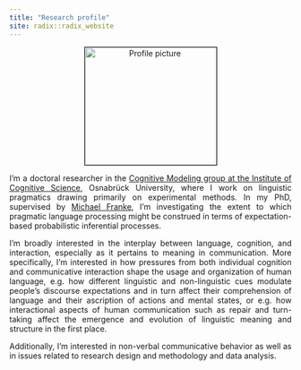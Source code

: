 ```yaml
---
title: "Research profile"
site: radix::radix_website
---
```


<style>
body {
  text-align: justify}

h1 {
  text-align: center
}

.aligncenter {
    text-align: center;
}
</style>

<p class="aligncenter"><img src="images/profile.jpeg" alt="Profile picture" align="middle" style="width:235px;height:210px;border:1px solid black;"></p>

I'm a doctoral researcher in the [Cognitive Modeling group at the Institute of Cognitive Science](https://www.ikw.uni-osnabrueck.de/en/research_groups/cognitive_modeling/home.html), Osnabrück University, where I work on linguistic pragmatics drawing primarily on experimental methods. In my PhD, supervised by [Michael Franke](http://www.home.uni-osnabrueck.de/michfranke/index.html), I'm investigating the extent to which pragmatic language processing might be construed in terms of expectation-based probabilistic inferential processes.

I'm broadly interested in the interplay between language, cognition, and interaction, especially as it pertains to meaning in communication. More specifically, I'm interested in how pressures from both individual cognition and communicative interaction shape the usage and organization of human language, e.g. how different linguistic and non-linguistic cues modulate people's discourse expectations and in turn affect their comprehension of language and their ascription of actions and mental states, or e.g. how interactional aspects of human communication such as repair and turn-taking affect the emergence and evolution of linguistic meaning and structure in the first place.

Additionally, I'm interested in non-verbal communicative behavior as well as in issues related to research design and methodology and data analysis.
